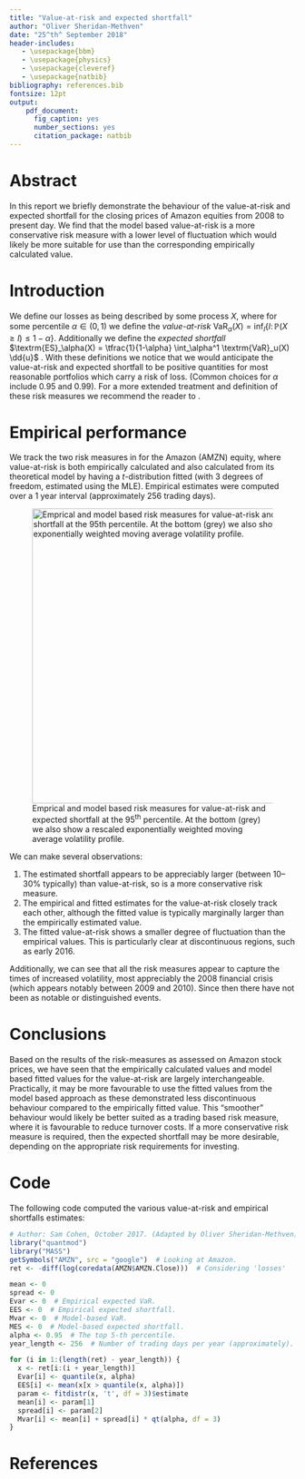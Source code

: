 ```yaml
---
title: "Value-at-risk and expected shortfall"
author: "Oliver Sheridan-Methven"
date: "25^th^ September 2018"
header-includes:
   - \usepackage{bbm}
   - \usepackage{physics}
   - \usepackage{cleveref}
   - \usepackage{natbib}
bibliography: references.bib
fontsize: 12pt
output: 
    pdf_document: 
      fig_caption: yes
      number_sections: yes
      citation_package: natbib
---
```


# Abstract

In this report we briefly demonstrate the behaviour of the value-at-risk and
expected shortfall for the closing prices of Amazon equities from 2008 to 
present day. We find that the model based value-at-risk is a more conservative
risk measure with a lower level of fluctuation which would 
likely be more suitable for use than the corresponding empirically calculated 
value.

# Introduction

We define our losses as being described by some process $X$, where for some percentile
$\alpha \in (0, 1)$ we define the *value-at-risk* 
$\textrm{VaR}_\alpha(X) = \inf_l \{l \colon \mathbb{P}(X \geq l) \leq 1-\alpha \}$.
Additionally we define the *expected shortfall* 
$\textrm{ES}_\alpha(X) = \tfrac{1}{1-\alpha} \int_\alpha^1 \textrm{VaR}_u(X) \dd{u}$ \citep[p.~88]{yamai2002comparative}. 
With these definitions we notice that we would anticipate the value-at-risk and 
expected shortfall to be positive quantities for most reasonable portfolios 
which carry a risk of loss. (Common choices for $\alpha$ include 0.95 and 0.99).
For a more extended treatment and definition of these risk measures we 
recommend the reader to \citet{yamai2002comparative}.

# Empirical performance

We track the two risk measures in \Cref{fig:var_and_es} for the Amazon (AMZN) equity,
where value-at-risk is 
both empirically calculated and also calculated from its theoretical model by having
a $t$-distribution fitted (with 3 degrees of freedom, estimated using the MLE). 
Empirical estimates were computed over a 1 year interval (approximately 256 trading days).

![\label{fig:var_and_es}Emprical and model based risk measures for value-at-risk and expected shortfall at the 95^th^ percentile. At the bottom (grey) we also show a rescaled exponentially weighted moving average volatility profile.](Rplot.png){width=520px}

We can make several observations:  

1. The estimated shortfall appears to be appreciably larger (between 10--30% typically)
than value-at-risk, so is a more conservative risk measure.  
2. The empirical and fitted estimates for the value-at-risk closely track each other, although
the fitted value is typically marginally larger than the empirically estimated value.  
3. The fitted value-at-risk shows a smaller degree of fluctuation than the empirical values. This is 
particularly clear at discontinuous regions, such as early 2016.  

Additionally, we can see that all the risk measures appear to capture the times of increased volatility, 
most appreciably the 2008 financial crisis (which appears notably between 2009 and 2010). Since then there
have not been as notable or distinguished events. 



# Conclusions

Based on the results of the risk-measures as assessed on Amazon stock prices, we have seen that the empirically calculated values and model based fitted values for the value-at-risk are largely interchangeable. Practically, it may be more favourable to use the fitted values from the model based approach as these 
demonstrated less discontinuous behaviour compared to the empirically fitted value. This "smoother" behaviour
would likely be better suited as a trading based risk measure, where it is favourable to reduce turnover costs. If a more conservative risk measure is required, then the expected shortfall may be more desirable, depending on the appropriate risk requirements for investing. 

\clearpage

# Code

The following code computed the various value-at-risk and empirical shortfalls estimates:

```r
# Author: Sam Cohen, October 2017. (Adapted by Oliver Sheridan-Methven)
library("quantmod")
library("MASS")
getSymbols("AMZN", src = "google")  # Looking at Amazon.
ret <- -diff(log(coredata(AMZN$AMZN.Close)))  # Considering 'losses'

mean <- 0
spread <- 0
Evar <- 0  # Empirical expected VaR.
EES <- 0  # Empirical expected shortfall.
Mvar <- 0  # Model-based VaR.
MES <- 0  # Model-based expected shortfall.
alpha <- 0.95  # The top 5-th percentile.
year_length <- 256  # Number of trading days per year (approximately).

for (i in 1:(length(ret) - year_length)) {
  x <- ret[i:(i + year_length)]
  Evar[i] <- quantile(x, alpha)
  EES[i] <- mean(x[x > quantile(x, alpha)])
  param <- fitdistr(x, 't', df = 3)$estimate
  mean[i] <- param[1]
  spread[i] <- param[2]
  Mvar[i] <- mean[i] + spread[i] * qt(alpha, df = 3)
}
```

# References